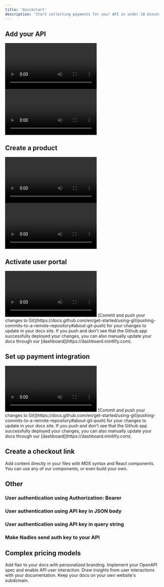 ```yaml
---
title: 'Quickstart'
description: 'Start collecting payments for your API in under 10 minutes.'
---
```


## Add your API

<AccordionGroup>
  <Accordion icon="file-arrow-up" title="Import OpenAPI specification">
    <video
      controls
      className="w-full aspect-video"
      preload="metadata"
      src="https://app.nadles.com/static/docs/Quickstart%20%E2%80%94%20Import%20OpenAPI%20file.mp4"
    ></video>
  </Accordion>

  <Accordion icon="cloud-plus" title="Add API manually">
    <video
      controls
      className="w-full aspect-video"
      preload="metadata"
      src="https://app.nadles.com/static/docs/Quickstart%20%E2%80%94%20Add%20API.mp4"
    ></video>

  </Accordion>
</AccordionGroup>

## Create a product

<AccordionGroup>
  <Accordion icon="cart-flatbed-boxes" title="Using product template">
    <video
      controls
      className="w-full aspect-video"
      preload="metadata"
      src="https://app.nadles.com/static/docs/Quickstart%20%E2%80%94%20Create%20product%20from%20template.mp4"
    ></video>
  </Accordion>

  <Accordion icon="computer-mouse-scrollwheel" title="Configure product manually">
    <video
      controls
      className="w-full aspect-video"
      preload="metadata"
      src="https://app.nadles.com/static/docs/Quickstart%20%E2%80%94%20Configure%20product%20manually.mp4"
    ></video>
  </Accordion>
</AccordionGroup>

## Activate user portal

<AccordionGroup>
  <Accordion icon="id-badge" title="Activate user portal">
    <video
      controls
      className="w-full aspect-video"
      preload="metadata"
      src="Quickstart%20%E2%80%94%20Activate%20user%20portal.mp4"
    ></video>
  </Accordion>

  <Accordion icon="money-bill-1-wave" title="Styling the user portal">
    [Commit and push your changes to
    Git](https://docs.github.com/en/get-started/using-git/pushing-commits-to-a-remote-repository#about-git-push)
    for your changes to update in your docs site. If you push and don't see that
    the Github app successfully deployed your changes, you can also manually
    update your docs through our [dashboard](https://dashboard.mintlify.com).
  </Accordion>
</AccordionGroup>

## Set up payment integration

<AccordionGroup>
  <Accordion icon="stripe" title="Stripe">
    <video
      controls
      className="w-full aspect-video"
      preload="metadata"
      src="https://app.nadles.com/static/docs/Quickstart%20%E2%80%94%20Stripe.mp4"
    ></video>
  </Accordion>

  <Accordion icon="money-bill-1-wave" title="Paddle">
    [Commit and push your changes to
    Git](https://docs.github.com/en/get-started/using-git/pushing-commits-to-a-remote-repository#about-git-push)
    for your changes to update in your docs site. If you push and don't see that
    the Github app successfully deployed your changes, you can also manually
    update your docs through our [dashboard](https://dashboard.mintlify.com).
  </Accordion>
</AccordionGroup>


## Create a checkout link

Add content directly in your files with MDX syntax and React components. You can use any of our components, or even build your own.

## Other

### User authentication using Authorization: Bearer
### User authentication using API key in JSON body
### User authentication using API key in query string

### Make Nadles send auth key to your API

## Complex pricing models

<CardGroup>
  <Card title="Style Your Docs" icon="paintbrush" href="/settings/global">
    Add flair to your docs with personalized branding.
  </Card>

  <Card title="Add API Endpoints" icon="square-code" href="/api-playground/configuration">
    Implement your OpenAPI spec and enable API user interaction.
  </Card>

  <Card title="Integrate Analytics" icon="chart-mixed" href="/analytics/supported-integrations">
    Draw insights from user interactions with your documentation.
  </Card>

  <Card title="Host on a Custom Domain" icon="browser" href="/settings/custom-domain/subdomain">
    Keep your docs on your own website's subdomain.
  </Card>
</CardGroup>